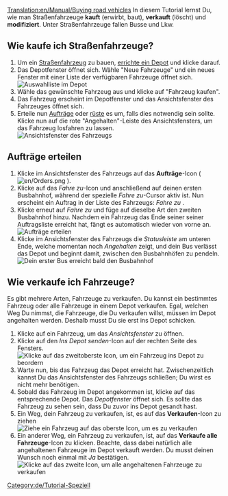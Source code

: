[[Translation:en/Manual/Buying road vehicles]]
{{de/Tutorial}}
In diesem Tutorial lernst Du, wie man Straßenfahrzeuge '''kauft''' (erwirbt, baut), '''verkauft''' (löscht) und '''modifiziert'''. Unter Straßenfahrzeuge fallen Busse und Lkw.

== Wie kaufe ich Straßenfahrzeuge? ==
# Um ein [[de/Straßenfahrzeug|Straßenfahrzeug]] zu bauen, [[de/Manual/Fahrzeugdepots bauen|errichte ein Depot]] und klicke darauf.
# Das Depotfenster öffnet sich. Wähle "Neue Fahrzeuge" und ein neues Fenster mit einer Liste der verfügbaren Fahrzeuge öffnet sich.<br/>[[File:en/Tutorial bus 5.png|frame|none|Auswahlliste im Depot]]
# Wähle das gewünschte Fahrzeug aus und klicke auf "Fahrzeug kaufen".
# Das Fahrzeug erscheint im Depotfenster und das Ansichtsfenster des Fahrzeuges öffnet sich.
# Erteile nun [[de/Manual/Aufträge|Aufträge]] oder [[de/Manual/Umrüsten|rüste]] es um, falls dies notwendig sein sollte. Klicke nun auf die rote "Angehalten"-Leiste des Ansichtsfensters, um das Fahrzeug losfahren zu lassen.<br/>[[File:en/Stopped bus.png|frame|none|Ansichtsfenster des Fahrzeugs]]

== Aufträge erteilen ==
# Klicke im Ansichtsfenster des Fahrzeugs auf das '''Aufträge'''-Icon ( [[File:en/Orders.png]] ). 
# Klicke auf das ''Fahre zu''-Icon und anschließend auf deinen ersten Busbahnhof, während der spezielle ''Fahre zu''-Cursor aktiv ist. Nun erscheint ein Auftrag in der Liste des Fahrzeugs: ''Fahre zu <Name des Busbahnhofs>''.
# Klicke erneut auf ''Fahre zu'' und füge auf dieselbe Art den zweiten Busbahnhof hinzu. Nachdem ein Fahrzeug das Ende seiner seiner Auftragsliste erreicht hat, fängt es automatisch wieder von vorne an.<br/>[[File:en/Tutorial bus 6.png|frame|none|Aufträge erteilen]]
# Klicke im Ansichtsfenster des Fahrzeugs die ''Statusleiste'' am unteren Ende, welche momentan noch ''Angehalten'' zeigt, und dein Bus verlässt das Depot und beginnt damit, zwischen den Busbahnhöfen zu pendeln.<br/>[[File:en/Tutorial bus 7.png|frame|none|Dein erster Bus erreicht bald den Busbahnhof]]

== Wie verkaufe ich Fahrzeuge? ==
Es gibt mehrere Arten, Fahrzeuge zu verkaufen. Du kannst ein bestimmtes Fahrzeug oder alle Fahrzeuge in einem Depot verkaufen. Egal, welchen Weg Du nimmst, die Fahrzeuge, die Du verkaufen willst, müssen im Depot angehalten werden. Deshalb musst Du sie erst ins Depot schicken.

# Klicke auf ein Fahrzeug, um das ''Ansichtsfenster'' zu öffnen.
# Klicke auf den ''Ins Depot senden''-Icon auf der rechten Seite des Fensters.<br/>[[File:en/Buying-road-vehicles-6.png|none|frame|Klicke auf das zweitoberste Icon, um ein Fahrzeug ins Depot zu beordern]]
# Warte nun, bis das Fahrzeug das Depot erreicht hat. Zwischenzeitlich kannst Du das Ansichtsfenster des Fahrzeugs schließen; Du wirst es nicht mehr benötigen.
# Sobald das Fahrzeug im Depot angekommen ist, klicke auf das entsprechende Depot. Das ''Depotfenster'' öffnet sich. Es sollte das Fahrzeug zu sehen sein, dass Du zuvor ins Depot gesandt hast.
# Ein Weg, dein Fahrzeug zu verkaufen, ist, es auf das '''Verkaufen'''-Icon zu ziehen<br/>[[File:en/Buying-road-vehicles-7.png|none|frame|Ziehe ein Fahrzeug auf das oberste Icon, um es zu verkaufen]]
# Ein anderer Weg, ein Fahrzeug zu verkaufen, ist, auf das '''Verkaufe alle Fahrzeuge'''-Icon zu klicken. Beachte, dass dabei natürlich alle angehaltenen Fahrzeuge im Depot verkauft werden. Du musst deinen Wunsch noch einmal mit ''Ja'' bestätigen.<br/>[[File:en/Buying-road-vehicles-8.png|none|frame|Klicke auf das zweite Icon, um alle angehaltenen Fahrzeuge zu verkaufen]]

[[Category:de/Tutorial-Speziell]]